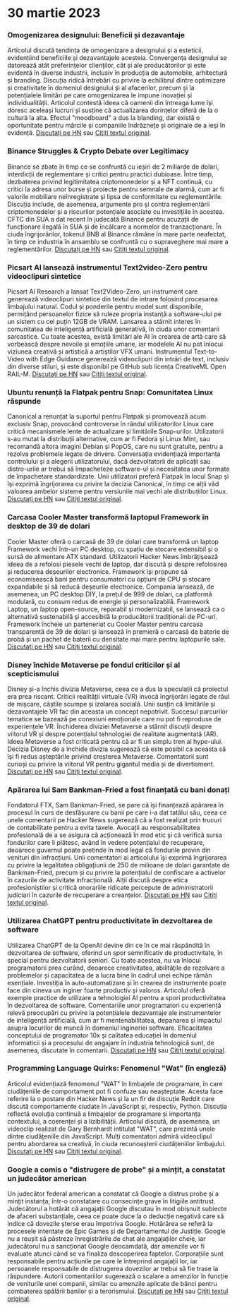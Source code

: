

<CallToAction />

<Steps>

# 30 martie 2023

### Omogenizarea designului: Beneficii și dezavantaje

Articolul discută tendința de omogenizare a designului și a esteticii, evidențiind beneficiile și dezavantajele acesteia. Convergența designului se datorează atât preferințelor clienților, cât și ale producătorilor și este evidentă în diverse industrii, inclusiv în producția de automobile, arhitectură și branding. Discuția ridică întrebări cu privire la echilibrul dintre optimizare și creativitate în domeniul designului și al afacerilor, precum și la potențialele limitări pe care omogenizarea le impune inovației și individualității. Articolul contestă ideea că oamenii din întreaga lume își doresc aceleași lucruri și susține că actualizarea dorințelor diferă de la o cultură la alta. Efectul "moodboard" a dus la blanding, dar există o oportunitate pentru mărcile și companiile îndrăznețe și originale de a ieși în evidență.
[Discutați pe HN](http://news.ycombinator.com/item?id=35355703) sau [Citiți textul original](https://www.alexmurrell.co.uk/articles/the-age-of-average).

### Binance Struggles & Crypto Debate over Legitimacy

Binance se zbate în timp ce se confruntă cu ieșiri de 2 miliarde de dolari, interdicții de reglementare și critici pentru practici dubioase. Între timp, dezbaterea privind legitimitatea criptomonedelor și a NFT continuă, cu critici la adresa unor burse și proiecte pentru semnale de alarmă, cum ar fi valorile mobiliare neînregistrate și lipsa de conformitate cu reglementările. Discuția include, de asemenea, argumente pro și contra reglementării criptomonedelor și a riscurilor potențiale asociate cu investițiile în acestea. CFTC din SUA a dat recent în judecată Binance pentru acuzații de funcționare ilegală în SUA și de încălcare a normelor de tranzacționare. În ciuda îngrijorărilor, tokenul BNB al Binance rămâne în mare parte neafectat, în timp ce industria în ansamblu se confruntă cu o supraveghere mai mare a reglementărilor.
[Discutați pe HN](http://news.ycombinator.com/item?id=35351805) sau [Citiți textul original](https://www.wsj.com/articles/binance-sees-2-billion-in-outflows-as-troubles-compound-9a136e21).

### Picsart AI lansează instrumentul Text2video-Zero pentru videoclipuri sintetice

Picsart AI Research a lansat Text2Video-Zero, un instrument care generează videoclipuri sintetice din textul de intrare folosind procesarea limbajului natural. Codul și ponderile pentru model sunt disponibile, permițând persoanelor fizice să ruleze propria instanță a software-ului pe un sistem cu cel puțin 12GB de VRAM. Lansarea a stârnit interes în comunitatea de inteligență artificială generativă, în ciuda unor comentarii sarcastice. Cu toate acestea, există limitări ale AI în crearea de artă care să vorbească despre nevoile și emoțiile umane, iar modelele AI nu pot înlocui viziunea creativă și artistică a artiștilor VFX umani. Instrumentul Text-to-Video with Edge Guidance generează videoclipuri din intrări de text, inclusiv din diverse stiluri, și este disponibil pe GitHub sub licența CreativeML Open RAIL-M.
[Discutați pe HN](http://news.ycombinator.com/item?id=35352452) sau [Citiți textul original](https://github.com/Picsart-AI-Research/Text2Video-Zero).

### Ubuntu renunță la Flatpak pentru Snap: Comunitatea Linux răspunde

Canonical a renunțat la suportul pentru Flatpak și promovează acum exclusiv Snap, provocând controverse în rândul utilizatorilor Linux care critică mecanismele lente de actualizare și limitările Snap-urilor. Utilizatorii s-au mutat la distribuții alternative, cum ar fi Fedora și Linux Mint, sau recomandă altora imagini Debian și PopOS, care nu sunt gratuite, pentru a rezolva problemele legate de drivere. Conversația evidențiază importanța controlului și a alegerii utilizatorului, dacă dezvoltatorii de aplicații sau distro-urile ar trebui să împacheteze software-ul și necesitatea unor formate de împachetare standardizate. Unii utilizatori preferă Flatpak în locul Snap și își exprimă îngrijorarea cu privire la decizia Canonical, în timp ce alții văd valoarea ambelor sisteme pentru versiunile mai vechi ale distribuțiilor Linux.
[Discutați pe HN](http://news.ycombinator.com/item?id=35354729) sau [Citiți textul original](https://lwn.net/SubscriberLink/927262/6adb2350e2b0d2ce/).

### Carcasa Cooler Master transformă laptopul Framework în desktop de 39 de dolari

Cooler Master oferă o carcasă de 39 de dolari care transformă un laptop Framework vechi într-un PC desktop, cu spațiu de stocare extensibil și o sursă de alimentare ATX standard. Utilizatorii Hacker News îmbrățișează ideea de a refolosi piesele vechi de laptop, dar discută și despre refolosirea și reducerea deșeurilor electronice. Framework își propune să economisească bani pentru consumatori cu opțiuni de CPU și stocare expandabile și să reducă deșeurile electronice. Compania lansează, de asemenea, un PC desktop DIY, la prețul de 999 de dolari, ca platformă modulară, cu consum redus de energie și personalizabilă. Framework Laptop, un laptop open-source, reparabil și modernizabil, se lansează ca o alternativă sustenabilă și accesibilă la producătorii tradiționali de PC-uri. Framework încheie un parteneriat cu Cooler Master pentru carcasa transparentă de 39 de dolari și lansează în premieră o carcasă de baterie de probă și un pachet de baterii cu densitate mai mare pentru laptopurile sale.
[Discutați pe HN](http://news.ycombinator.com/item?id=35350288) sau [Citiți textul original](https://www.theverge.com/2023/3/23/23652939/framework-cooler-master-sff-pc-case).

### Disney închide Metaverse pe fondul criticilor și al scepticismului

Disney și-a închis divizia Metaverse, ceea ce a dus la speculații că proiectul era prea riscant. Criticii realității virtuale (VR) invocă îngrijorări legate de răul de mișcare, căștile scumpe și izolarea socială. Unii susțin că limitările și dezavantajele VR fac din aceasta un concept nepotrivit. Succesul parcurilor tematice se bazează pe conexiuni emoționale care nu pot fi reproduse de experiențele VR. Închiderea diviziei Metaverse a stârnit discuții despre viitorul VR și despre potențialul tehnologiei de realitate augmentată (AR). Ideea Metaverse a fost criticată pentru că ar fi un simplu tren al hype-ului. Decizia Disney de a închide divizia sugerează că este posibil ca aceasta să își fi redus așteptările privind creșterea Metaverse. Comentatorii sunt curioși cu privire la viitorul VR pentru gigantul media și de divertisment.
[Discutați pe HN](http://news.ycombinator.com/item?id=35350952) sau [Citiți textul original](https://www.wsj.com/articles/disney-eliminates-its-metaverse-division-as-part-of-companys-layoffs-plan-94b03650).

### Apărarea lui Sam Bankman-Fried a fost finanțată cu bani donați

Fondatorul FTX, Sam Bankman-Fried, se pare că își finanțează apărarea în procesul în curs de desfășurare cu banii pe care i-a dat tatălui său, ceea ce unele comentarii pe Hacker News sugerează că a fost realizat prin trucuri de contabilitate pentru a evita taxele. Avocații au responsabilitatea profesională de a se asigura că acționează în mod etic și că verifică sursa fondurilor care îi plătesc, având în vedere potențialul de recuperare, deoarece guvernul poate pretinde în mod legal că fondurile provin din venituri din infracțiuni. Unii comentatori ai articolului își exprimă îngrijorarea cu privire la legalitatea obligațiunii de 250 de milioane de dolari garantate de Bankman-Fried, precum și cu privire la potențialul de confiscare a activelor în cazurile de activitate infracțională. Alții discută despre etica profesioniștilor și critică onorariile ridicate percepute de administratorii judiciari în cazurile de recuperare a creanțelor.
[Discutați pe HN](http://news.ycombinator.com/item?id=35358698) sau [Citiți textul original](https://www.forbes.com/sites/sarahemerson/2023/03/29/sam-bankman-fried-legal-fees-funded-by-alameda-money-gifted-to-father-joe-bankman/).

### Utilizarea ChatGPT pentru productivitate în dezvoltarea de software

Utilizarea ChatGPT de la OpenAI devine din ce în ce mai răspândită în dezvoltarea de software, oferind un spor semnificativ de productivitate, în special pentru dezvoltatorii seniori. Cu toate acestea, nu va înlocui programatorii prea curând, deoarece creativitatea, abilitățile de rezolvare a problemelor și capacitatea de a lucra bine în cadrul unei echipe rămân esențiale. Investiția în auto-automatizare și în crearea de instrumente poate face din cineva un inginer foarte productiv și valoros. Articolul oferă exemple practice de utilizare a tehnologiei AI pentru a spori productivitatea în dezvoltarea de software. Comentariile unor programatori cu experiență relevă preocupări cu privire la potențialele dezavantaje ale instrumentelor de inteligență artificială, cum ar fi mentenabilitatea, depanarea și impactul asupra locurilor de muncă în domeniul ingineriei software. Eficacitatea conceptului de programator 10x și calitatea educației în domeniul informaticii și a procesului de angajare în industria tehnologică sunt, de asemenea, discutate în comentarii.
[Discutați pe HN](http://news.ycombinator.com/item?id=35356054) sau [Citiți textul original](https://kadekillary.work/posts/1000x-eng/).

### Programming Language Quirks: Fenomenul "Wat" (în engleză)

Articolul evidențiază fenomenul "WAT" în limbajele de programare, în care ciudățeniile de comportament pot fi confuze sau neașteptate. Acesta face referire la o postare din Hacker News și la un fir de discuție Reddit care discută comportamente ciudate în JavaScript și, respectiv, Python. Discuția reflectă evoluția continuă a limbajelor de programare și importanța contextului, a coerenței și a lizibilității. Articolul discută, de asemenea, un videoclip realizat de Gary Bernhardt intitulat "WAT", care prezintă unele dintre ciudățeniile din JavaScript. Mulți comentatori admiră videoclipul pentru abordarea sa creativă, în ciuda recunoașterii ciudățeniilor limbajului.
[Discutați pe HN](http://news.ycombinator.com/item?id=35363044) sau [Citiți textul original](https://www.destroyallsoftware.com/talks/wat).

### Google a comis o "distrugere de probe" și a mințit, a constatat un judecător american

Un judecător federal american a constatat că Google a distrus probe și a mințit instanța, într-o constatare cu consecințe grave în litigiile antitrust. Judecătorul a hotărât că angajații Google discutau în mod obișnuit subiecte de afaceri substanțiale, ceea ce poate duce la o deducție negativă care să indice că dovezile șterse erau împotriva Google. Hotărârea se referă la procesele intentate de Epic Games și de Departamentul de Justiție. Google nu a reușit să păstreze înregistrările de chat ale angajaților cheie, iar judecătorul nu a sancționat Google deocamdată, dar amenzile vor fi evaluate atunci când se va finaliza descoperirea faptelor. Corporațiile sunt responsabile pentru acțiunile pe care le întreprind angajații lor, iar persoanele responsabile de distrugerea dovezilor ar trebui să fie trase la răspundere. Autorii comentariilor sugerează o scalare a amenzilor în funcție de veniturile unei companii, similar cu amenzile aplicate de bănci pentru combaterea spălării banilor și a terorismului.
[Discutați pe HN](http://news.ycombinator.com/item?id=35363095) sau [Citiți textul original](https://storage.courtlistener.com/recap/gov.uscourts.cand.373179/gov.uscourts.cand.373179.469.0.pdf).

</Steps>
